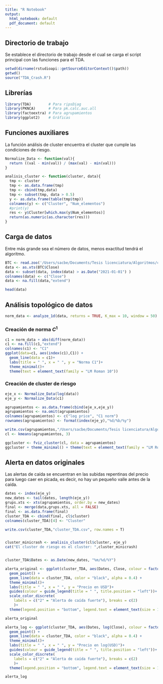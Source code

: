 ```yaml
---
title: "R Notebook"
output:
  html_notebook: default
  pdf_document: default
---
```


## Directorio de trabajo
Se establece el directorio de trabajo desde el cual se carga el script principal con las funciones para el TDA.
```r
setwd(dirname(rstudioapi::getSourceEditorContext()$path))
getwd()
source("TDA_Crash.R")
```

## Librerías
```r
library(TDA)        # Para ripsDiag
library(PKNCA)      # Para pk.calc.auc.all
library(factoextra) # Para agrupamientos
library(ggplot2)    # Gráficas
```

## Funciones auxiliares
La función análisis de cluster encuentra el cluster que cumple las condiciones de riesgo. 

```r
Normalize_Data <- function(val){
  return ((val - min(val)) / (max(val) - min(val)))
}

analisis_cluster <- function(cluster, data){
  tmp <- cluster
  tmp <- as.data.frame(tmp)
  tmp <- cbind(tmp,data)
  tmp <- subset(tmp, data > 0.5)
  y <- as.data.frame(table(tmp$tmp))
  colnames(y) <- c("Cluster", "Num_elementos")
  #print(y)
  res <- y$Cluster[which.max(y$Num_elementos)]
  return(as.numeric(as.character(res)))
}
```

## Carga de datos
Entre más grande sea el número de datos, menos exactitud tendrá el algoritmo.
```r
BTC <- read.zoo('/Users/sacbe/Documents/Tesis licenciatura/Algoritmos/cleaning/BTC-USD.csv', sep = ",", header =TRUE)
data <- as.xts(BTC$Close)
data <- subset(data, index(data) > as.Date("2021-01-01") )
colnames(data) <- c("Close")
data <- na.fill(data,"extend")

head(data)
```

## Análisis topológico de datos

```r
norm_data <- analyze_1d(data, returns = TRUE, K_max = 10, window = 50)
```

### Creación de norma $C^1$
```r
c1 = norm_data + abs(diff(norm_data))
c1 <- na.fill(c1,"extend")
colnames(c1) <- "C1"
ggplot(data=c1, aes(index(c1),C1)) +
  geom_line(data = c1)+
  labs(title = " ", x = " ", y = "Norma C1")+
  theme_minimal()+
  theme(text = element_text(family = "LM Roman 10"))

```

### Creación de cluster de riesgo
```r
eje_x <- Normalize_Data(log(data))
eje_y <- Normalize_Data(c1)

agrupamientos <- as.data.frame(cbind(eje_x,eje_y))
agrupamientos <- na.omit(agrupamientos)
colnames(agrupamientos) <- c("log price", "C1 norm")
rownames(agrupamientos) <- format(index(eje_y),"%d/%b/%y")

write.csv(agrupamientos,"/Users/sacbe/Documents/Tesis licenciatura/Algoritmos/C1_entropy_norm.csv", row.names = T)
cl <- kmeans(agrupamientos, 3)

ggcluster <- fviz_cluster(cl, data = agrupamientos)
ggcluster + theme_minimal() + theme(text = element_text(family = "LM Roman 10"))
```

## Alerta en datos originales
Las alertas de caída se encuentran en las subidas repentinas del precio para luego caer en picada, es decir, no hay un pequeño valle antes de la caída.

```r
dates <- index(eje_y)
new_dates <- tail(dates, length(eje_y))
grups.xts <- xts(agrupamientos, order.by = new_dates)
final <- merge(data,grups.xts, all = FALSE)
final <- as.data.frame(final)
cluster_TDA <- cbind(final, cl$cluster)
colnames(cluster_TDA)[4] <- "Cluster"

write.csv(cluster_TDA,"cluster_TDA.csv", row.names = T)


cluster_minicrash <- analisis_cluster(cl$cluster, eje_y)
cat("El cluster de riesgo es el cluster: ",cluster_minicrash)


cluster_TDA$Dates <- as.Date(new_dates, "%m/%d/%Y")

alerta_original <- ggplot(cluster_TDA, aes(Dates, Close, colour = factor(Cluster))) + 
  geom_point() +
  geom_line(data = cluster_TDA, color = "black", alpha = 0.4) +
  theme_minimal()+
  labs(title = " ", x = " ", y = "Precio en USD")+
  guides(colour = guide_legend(title = " ", title.position = "left"))+
  scale_color_discrete(
    labels = c("2" = "Alerta de caída fuerte"), breaks = c(2)
    )+
  theme(legend.position = "bottom", legend.text = element_text(size = 12), text = element_text(family = "LM Roman 10"))

alerta_original

alerta_log <- ggplot(cluster_TDA, aes(Dates, log(Close), colour = factor(Cluster))) + 
  geom_point() +
  geom_line(data = cluster_TDA, color = "black", alpha = 0.4) +
  theme_minimal()+
  labs(title = " ", x = " ", y = "Precio en log(USD)")+
  guides(colour = guide_legend(title = " ", title.position = "left"))+
  scale_color_discrete(
    labels = c("2" = "Alerta de caída fuerte"), breaks = c(2)
    )+
  theme(legend.position = "bottom", legend.text = element_text(size = 12), text = element_text(family = "LM Roman 10"))

alerta_log
```